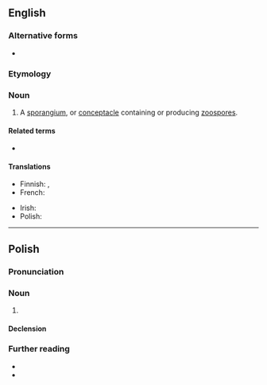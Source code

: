 {{also|zoösporangium}}

==English==

===Alternative forms===
* {{l|en|zoösporangium}}

===Etymology===
{{prefix|en|zoo|sporangium}}

===Noun===
{{en-noun|zoosporangia}}

# {{lb|en|botany}} A [[sporangium]], or [[conceptacle]] containing or producing [[zoospore]]s.

====Related terms====
* {{l|en|zoospore}}

====Translations====
{{trans-top|a sporangium, or conceptacle containing or producing zoospores}}
* Finnish: {{t|fi|parveiluitiöpesäke}}, {{t|fi|zoosporangio}}
* French: {{t+|fr|zoosporange|m}}
{{trans-mid}}
* Irish: {{t|ga|zóspóragán|m}}
* Polish: {{t|pl|zoosporangium|n}}
{{trans-bottom}}

----

==Polish==
{{wp|lang=pl}}

===Pronunciation===
{{pl-p}}

===Noun===
{{pl-noun|n}}

# {{lb|pl|botany}} {{l|en|zoosporangium}}

====Declension====
{{pl-decl-noun-n}}

===Further reading===
* {{R:pl:WSJP}}
* {{R:PWN}}

{{C|pl|Mycology}}
